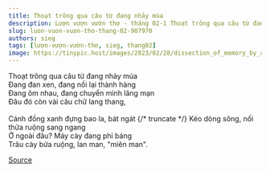 ```yaml
---
title: Thoạt trông qua câu từ đang nhảy múa
description: Lượn vượn vườn thơ - tháng 02-1 Thoạt trông qua câu từ đang nhảy múa Đang đan xen, đang nối lại thành hàng
slug: luon-vuon-vuon-tho-thang-02-907970
authors: sieg
tags: [lượn-vượn-vườn-thơ, sieg, thang02]
image: https://tinypic.host/images/2023/02/28/dissection_of_memory_by_ascending_storm_dcvn8f2-pre.th.jpg
---
```


Thoạt trông qua câu từ đang nhảy múa\
Đang đan xen, đang nối lại thành hàng\
Đang ôm nhau, đang chuyển mình lãng mạn\
Đâu đó còn vài câu chữ lang thang,\
\
Cánh đồng xanh đựng bao la, bát ngát
{/* truncate */}
Kéo dòng sông, nối thửa ruộng sang ngang\
Ở ngoài đâu? Máy cày đang phỉ báng\
Trâu cày bửa ruộng, lan man, "miên man".

[Source](https://www.facebook.com/ape.poem/posts/pfbid02uhtfU979n6dWJvXFQ2TdEbjR9JZDMK8EfbrKRXv9JUQUaPS6boSVhb6hDGnbYhsGl)
